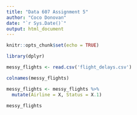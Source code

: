```yaml
---
title: "Data 607 Assignment 5"
author: "Coco Donovan"
date: "`r Sys.Date()`"
output: html_document
---
```


```r
knitr::opts_chunk$set(echo = TRUE)
```



```r
library(dplyr)
```



```r
messy_flights <- read.csv('flight_delays.csv')

colnames(messy_flights)

messy_flights <- messy_flights %>%
  mutate(Airline = X, Status = X.1)

messy_flights
```